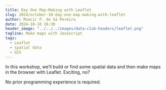 ```yaml
---
title: Day One Map-Making with Leaflet
slug: 2024/october-10-day-one-map-making-with-leaflet
author: Moacir P. de Sá Pereira
date: 2024-10-10 16:30
header_image: "../../../images/data-club-headers/leaflet.png"
tagline: Make maps with Javascript
tags: 
  - Leaflet
  - spatial data
  - GIS
---
```


In this workshop, we’ll build or find some spatial data and then make maps
in the browser with Leaflet. Exciting, no?


No prior programming experience is required.

